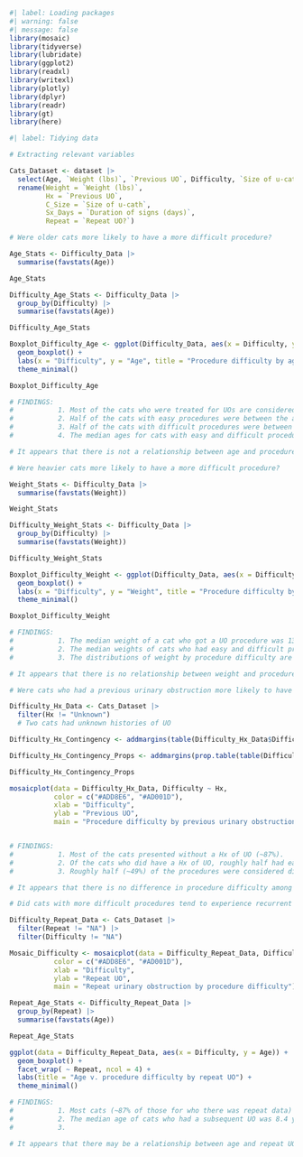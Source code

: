 ```r
#| label: Loading packages
#| warning: false
#| message: false
library(mosaic)   
library(tidyverse)
library(lubridate)
library(ggplot2)
library(readxl)
library(writexl)
library(plotly)
library(dplyr)
library(readr)
library(gt)
library(here)
```

```r
#| label: Tidying data

# Extracting relevant variables

Cats_Dataset <- dataset |>
  select(Age, `Weight (lbs)`, `Previous UO`, Difficulty, `Size of u-cath`, `Duration of signs (days)`, `Repeat UO?`) |>
  rename(Weight = `Weight (lbs)`,
         Hx = `Previous UO`,
         C_Size = `Size of u-cath`,
         Sx_Days = `Duration of signs (days)`,
         Repeat = `Repeat UO?`)
```

```r
# Were older cats more likely to have a more difficult procedure?

Age_Stats <- Difficulty_Data |>
  summarise(favstats(Age))

Age_Stats

Difficulty_Age_Stats <- Difficulty_Data |>
  group_by(Difficulty) |>
  summarise(favstats(Age))

Difficulty_Age_Stats

Boxplot_Difficulty_Age <- ggplot(Difficulty_Data, aes(x = Difficulty, y = Age)) +
  geom_boxplot() +
  labs(x = "Difficulty", y = "Age", title = "Procedure difficulty by age") +
  theme_minimal()

Boxplot_Difficulty_Age

# FINDINGS:
#           1. Most of the cats who were treated for UOs are considered young (< 9). The median age of a treated cat was 4.75 years.
#           2. Half of the cats with easy procedures were between the ages of 3 and 7 years old.
#           3. Half of the cats with difficult procedures were between the ages of 3 and 8.8 years old.
#           4. The median ages for cats with easy and difficult procedures are very similar.

# It appears that there is not a relationship between age and procedure difficulty.
```

```r
# Were heavier cats more likely to have a more difficult procedure?

Weight_Stats <- Difficulty_Data |>
  summarise(favstats(Weight))

Weight_Stats

Difficulty_Weight_Stats <- Difficulty_Data |>
  group_by(Difficulty) |>
  summarise(favstats(Weight))

Difficulty_Weight_Stats

Boxplot_Difficulty_Weight <- ggplot(Difficulty_Data, aes(x = Difficulty, y = Weight)) +
  geom_boxplot() +
  labs(x = "Difficulty", y = "Weight", title = "Procedure difficulty by weight") +
  theme_minimal()

Boxplot_Difficulty_Weight

# FINDINGS:
#           1. The median weight of a cat who got a UO procedure was 13.2 lbs.
#           2. The median weights of cats who had easy and difficult procedures are 13.0 and 13.2 years, respectively.
#           3. The distributions of weight by procedure difficulty are both unimodal and roughly equally distributed.

# It appears that there is no relationship between weight and procedure difficulty.
```

```r
# Were cats who had a previous urinary obstruction more likely to have a more difficult procedure?

Difficulty_Hx_Data <- Cats_Dataset |>
  filter(Hx != "Unknown")
  # Two cats had unknown histories of UO

Difficulty_Hx_Contingency <- addmargins(table(Difficulty_Hx_Data$Difficulty, Difficulty_Hx_Data$Hx))

Difficulty_Hx_Contingency_Props <- addmargins(prop.table(table(Difficulty_Hx_Data$Difficulty, Difficulty_Hx_Data$Hx)))

Difficulty_Hx_Contingency_Props

mosaicplot(data = Difficulty_Hx_Data, Difficulty ~ Hx, 
           color = c("#ADD8E6", "#AD001D"),
           xlab = "Difficulty",
           ylab = "Previous UO",
           main = "Procedure difficulty by previous urinary obstruction")


# FINDINGS:
#           1. Most of the cats presented without a Hx of UO (~87%).
#           2. Of the cats who did have a Hx of UO, roughly half had easy procedures.
#           3. Roughly half (~49%) of the procedures were considered difficult.

# It appears that there is no difference in procedure difficulty among cats that presented with a Hx of UO and those who did not.
```


```r
# Did cats with more difficult procedures tend to experience recurrent UOs?

Difficulty_Repeat_Data <- Cats_Dataset |>
  filter(Repeat != "NA") |>
  filter(Difficulty != "NA")

Mosaic_Difficulty <- mosaicplot(data = Difficulty_Repeat_Data, Difficulty ~ Repeat, 
           color = c("#ADD8E6", "#AD001D"),
           xlab = "Difficulty",
           ylab = "Repeat UO",
           main = "Repeat urinary obstruction by procedure difficulty")

Repeat_Age_Stats <- Difficulty_Repeat_Data |>
  group_by(Repeat) |>
  summarise(favstats(Age))

Repeat_Age_Stats

ggplot(data = Difficulty_Repeat_Data, aes(x = Difficulty, y = Age)) + 
  geom_boxplot() + 
  facet_wrap( ~ Repeat, ncol = 4) + 
  labs(title = "Age v. procedure difficulty by repeat UO") + 
  theme_minimal()

# FINDINGS:
#           1. Most cats (~87% of those for who there was repeat data) did not get another UO after the procedure.
#           2. The median age of cats who had a subsequent UO was 8.4 years compared to 4.6 among cats who did not get another.
#           3. 

# It appears that there may be a relationship between age and repeat UO regardless of procedure difficulty, suggesting that younger cats fare better.
```

